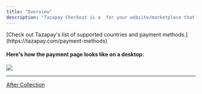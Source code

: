 ```yaml
---
title: "Overview"
description: "Tazapay Checkout is a  for your website/marketplace that creates a Tazapay-hosted payment page so that you can quickly collect cross-border payments on mobile and desktop devices. The customers can also pay in their local currencies using a variety of payment methods and you can get settled in the currency of your choice. You can collect from and disburse to 173+ countries with one low-code integration."
---
```


<Info>
  [Check out Tazapay's list of supported countries and payment methods.](https://tazapay.com/payment-methods)
</Info>

#### Here's how the payment page looks like on a desktop:

![](/images/docs/567e9ed-Screenshot_2023-02-06_at_11.39.02_PM.png)

***

[After Collection](/docs/reconciliation-and-settlements)
